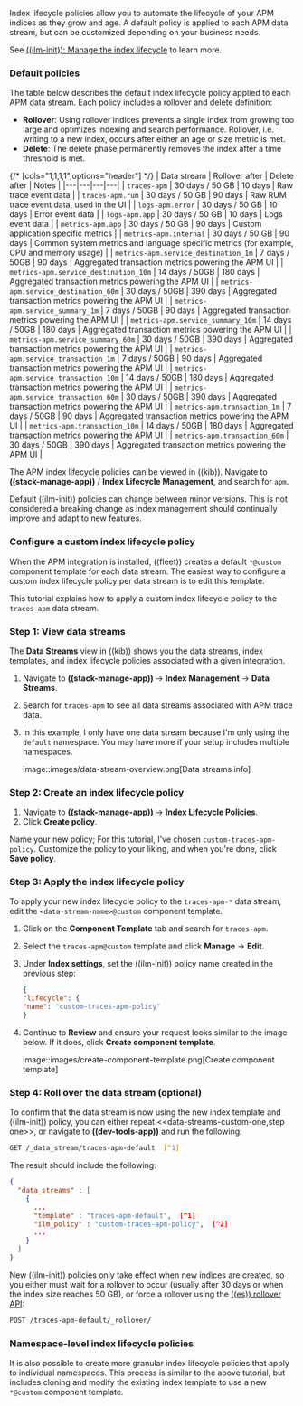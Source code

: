 


Index lifecycle policies allow you to automate the
lifecycle of your APM indices as they grow and age.
A default policy is applied to each APM data stream,
but can be customized depending on your business needs.

See [((ilm-init)): Manage the index lifecycle](((ref))/index-lifecycle-management.html) to learn more.

<div id="index-lifecycle-policies-default{append_legacy}"></div>

### Default policies

The table below describes the default index lifecycle policy applied to each APM data stream.
Each policy includes a rollover and delete definition:

* **Rollover**: Using rollover indices prevents a single index from growing too large and optimizes indexing and search performance. Rollover, i.e. writing to a new index, occurs after either an age or size metric is met.
* **Delete**: The delete phase permanently removes the index after a time threshold is met.

{/* [cols="1,1,1,1",options="header"] */}
| Data stream | Rollover after | Delete after | Notes   |
|---|---|---|---|
| `traces-apm` | 30 days / 50 GB | 10 days | Raw trace event data |
| `traces-apm.rum` | 30 days / 50 GB | 90 days | Raw RUM trace event data, used in the UI |
| `logs-apm.error` | 30 days / 50 GB | 10 days | Error event data |
| `logs-apm.app` | 30 days / 50 GB | 10 days | Logs event data |
| `metrics-apm.app` | 30 days / 50 GB | 90 days | Custom application specific metrics  |
| `metrics-apm.internal` | 30 days / 50 GB | 90 days | Common system metrics and language specific metrics (for example, CPU and memory usage) |
| `metrics-apm.service_destination_1m` | 7 days / 50GB | 90 days | Aggregated transaction metrics powering the APM UI |
| `metrics-apm.service_destination_10m` | 14 days / 50GB | 180 days | Aggregated transaction metrics powering the APM UI |
| `metrics-apm.service_destination_60m` | 30 days / 50GB | 390 days | Aggregated transaction metrics powering the APM UI  |
| `metrics-apm.service_summary_1m` | 7 days / 50GB | 90 days | Aggregated transaction metrics powering the APM UI   |
| `metrics-apm.service_summary_10m` | 14 days / 50GB | 180 days | Aggregated transaction metrics powering the APM UI  |
| `metrics-apm.service_summary_60m` | 30 days / 50GB | 390 days | Aggregated transaction metrics powering the APM UI  |
| `metrics-apm.service_transaction_1m` | 7 days / 50GB | 90 days | Aggregated transaction metrics powering the APM UI  |
| `metrics-apm.service_transaction_10m` | 14 days / 50GB | 180 days  | Aggregated transaction metrics powering the APM UI  |
| `metrics-apm.service_transaction_60m` | 30 days / 50GB | 390 days  | Aggregated transaction metrics powering the APM UI  |
| `metrics-apm.transaction_1m` | 7 days / 50GB | 90 days  | Aggregated transaction metrics powering the APM UI  |
| `metrics-apm.transaction_10m` | 14 days / 50GB | 180 days  | Aggregated transaction metrics powering the APM UI  |
| `metrics-apm.transaction_60m` | 30 days / 50GB | 390 days  | Aggregated transaction metrics powering the APM UI  |

The APM index lifecycle policies can be viewed in ((kib)).
Navigate to **((stack-manage-app))** / **Index Lifecycle Management**, and search for `apm`.

<DocCallOut title="Tip">
Default ((ilm-init)) policies can change between minor versions.
This is not considered a breaking change as index management should continually improve and adapt to new features.
</DocCallOut>

<div id="data-streams-custom-policy{append_legacy}"></div>

### Configure a custom index lifecycle policy

When the APM integration is installed, ((fleet)) creates a default `*@custom` component template for each data stream.
The easiest way to configure a custom index lifecycle policy per data stream is to edit this template.

This tutorial explains how to apply a custom index lifecycle policy to the `traces-apm` data stream.

<div id="data-streams-custom-one{append_legacy}"></div>

### Step 1: View data streams

The **Data Streams** view in ((kib)) shows you the data streams,
index templates, and index lifecycle policies associated with a given integration.

1. Navigate to **((stack-manage-app))** -> **Index Management** -> **Data Streams**.
1. Search for `traces-apm` to see all data streams associated with APM trace data.
1. In this example, I only have one data stream because I'm only using the `default` namespace.
    You may have more if your setup includes multiple namespaces.

    image::images/data-stream-overview.png[Data streams info]

<div id="data-streams-custom-two{append_legacy}"></div>

### Step 2: Create an index lifecycle policy

1. Navigate to **((stack-manage-app))** -> **Index Lifecycle Policies**.
1. Click **Create policy**.

Name your new policy; For this tutorial, I've chosen `custom-traces-apm-policy`.
Customize the policy to your liking, and when you're done, click **Save policy**.

<div id="data-streams-custom-three{append_legacy}"></div>

### Step 3: Apply the index lifecycle policy

To apply your new index lifecycle policy to the `traces-apm-*` data stream,
edit the `<data-stream-name>@custom` component template.

1. Click on the **Component Template** tab and search for `traces-apm`.
1. Select the `traces-apm@custom` template and click **Manage** -> **Edit**.
1. Under **Index settings**, set the ((ilm-init)) policy name created in the previous step:

    ```json
    {
    "lifecycle": {
    "name": "custom-traces-apm-policy"
    }

    ```

1. Continue to **Review** and ensure your request looks similar to the image below.
    If it does, click **Create component template**.

    image::images/create-component-template.png[Create component template]

<div id="data-streams-custom-four{append_legacy}"></div>

### Step 4: Roll over the data stream (optional)

To confirm that the data stream is now using the new index template and ((ilm-init)) policy,
you can either repeat \<\<data-streams-custom-one,step one>>, or navigate to **((dev-tools-app))** and run the following:

```bash
GET /_data_stream/traces-apm-default  [^1]
```
[^1]: The name of the data stream we've been hacking on appended with your \<namespace>

The result should include the following:

```json
{
  "data_streams" : [
    {
      ...
      "template" : "traces-apm-default",  [^1]
      "ilm_policy" : "custom-traces-apm-policy",  [^2]
      ...
    }
  ]
}
```
[^1]: The name of the custom index template created in step three
[^2]: The name of the ((ilm-init)) policy applied to the new component template in step two

New ((ilm-init)) policies only take effect when new indices are created,
so you either must wait for a rollover to occur (usually after 30 days or when the index size reaches 50 GB),
or force a rollover using the [((es)) rollover API](((ref))/indices-rollover-index.html):

```bash
POST /traces-apm-default/_rollover/
```

<div id="data-streams-custom-policy-namespace{append_legacy}"></div>

### Namespace-level index lifecycle policies

It is also possible to create more granular index lifecycle policies that apply to individual namespaces.
This process is similar to the above tutorial, but includes cloning and modify the existing index template to use
a new `*@custom` component template.
